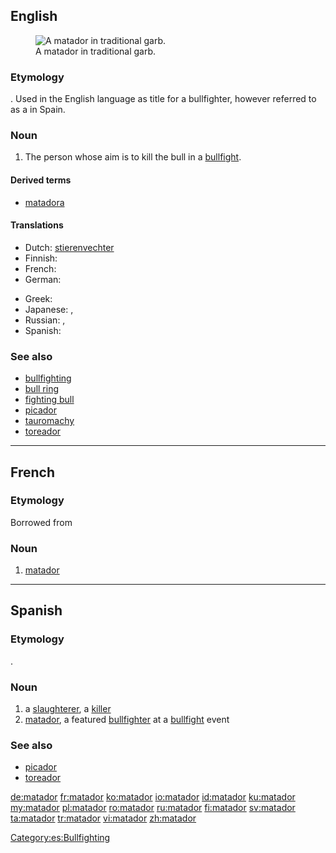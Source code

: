 ==English==
[[File:HildaTenorioOvacion.jpg|thumb|A matador in traditional garb.]]

===Etymology===
{{etyl|es}} {{term|matador||killer|lang=es}}. Used in the English language as title for a bullfighter, however referred to as a {{term|toreador}} in Spain.

===Noun===
{{en-noun}}

# {{bullfighting}} The person whose aim is to kill the bull in a [[bullfight]].

====Derived terms====
* [[matadora]]

====Translations====
{{trans-top|bullfighter}}
* Dutch: [[stierenvechter]]
* Finnish: {{t-|fi|matadori}}
* French: {{t+|fr|matador|m}}
* German: {{t-|de|Matador|m}}
{{trans-mid}}
* Greek: {{t+|el|ταυρομάχος}}
* Japanese: {{t|ja|マタドール|tr=matadōru|sc=Jpan}}, {{t|ja|闘牛士|tr=とうぎゅうし, tōgyūshi|sc=Jpan}}
* Russian: {{t+|ru|матадор|m|tr=matadór|sc=Cyrl}}, {{t|ru|тореадор|m|sc=Cyrl|tr=toreadór}}
* Spanish: {{t-|es|matador|m}}
{{trans-bottom}}

===See also===
* [[bullfighting]]
* [[bull ring]]
* [[fighting bull]]
* [[picador]]
* [[tauromachy]]
* [[toreador]]

----

==French==

===Etymology===
Borrowed from {{etyl|es|fr}}

===Noun===
{{fr-noun|m}}

# [[#English|matador]]

----

==Spanish==

===Etymology===
{{suffix|matar|dor|lang=es}}.

===Noun===
{{es-noun|m|f=matadora|pl=matadores}}

# a [[slaughterer]], a [[killer]]
# [[#English|matador]], a featured [[bullfighter]] at a [[bullfight]] event

===See also===
* [[picador]]
* [[toreador]]

[[Category:es:Bullfighting]]

[[de:matador]]
[[fr:matador]]
[[ko:matador]]
[[io:matador]]
[[id:matador]]
[[ku:matador]]
[[my:matador]]
[[pl:matador]]
[[ro:matador]]
[[ru:matador]]
[[fi:matador]]
[[sv:matador]]
[[ta:matador]]
[[tr:matador]]
[[vi:matador]]
[[zh:matador]]